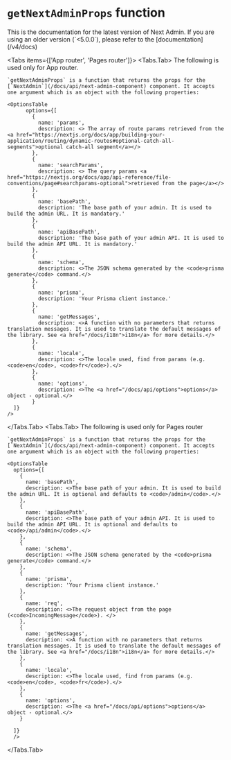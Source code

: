 

# `getNextAdminProps` function
<Callout type="info">
  This is the documentation for the latest version of Next Admin. If you are using an older version (`<5.0.0`), please refer to the [documentation](/v4/docs)
</Callout>

<Tabs items={['App router', 'Pages router']}>
  <Tabs.Tab>
    The following is used only for App router.

    `getNextAdminProps` is a function that returns the props for the [`NextAdmin`](/docs/api/next-admin-component) component. It accepts one argument which is an object with the following properties:

    <OptionsTable
          options={[
            {
              name: 'params',
              description: <> The array of route params retrieved from the <a href="https://nextjs.org/docs/app/building-your-application/routing/dynamic-routes#optional-catch-all-segments">optional catch-all segment</a></>
            },
            {
              name: 'searchParams',
              description: <> The query params <a href="https://nextjs.org/docs/app/api-reference/file-conventions/page#searchparams-optional">retrieved from the page</a></>
            },
            {
              name: 'basePath',
              description: 'The base path of your admin. It is used to build the admin URL. It is mandatory.'
            },
            {
              name: 'apiBasePath',
              description: 'The base path of your admin API. It is used to build the admin API URL. It is mandatory.'
            },
            {
              name: 'schema',
              description: <>The JSON schema generated by the <code>prisma generate</code> command.</>
            },
            {
              name: 'prisma',
              description: 'Your Prisma client instance.'
            },
            {
              name: 'getMessages',
              description: <>A function with no parameters that returns translation messages. It is used to translate the default messages of the library. See <a href="/docs/i18n">i18n</a> for more details.</>
            },
            {
              name: 'locale',
              description: <>The locale used, find from params (e.g. <code>en</code>, <code>fr</code>).</>
            },
            {
              name: 'options',
              description: <>The <a href="/docs/api/options">options</a> object - optional.</>
            }
      ]}
    />

  </Tabs.Tab>
  <Tabs.Tab>
    The following is used only for Pages router

    `getNextAdminProps` is a function that returns the props for the [`NextAdmin`](/docs/api/next-admin-component) component. It accepts one argument which is an object with the following properties:

    <OptionsTable
      options={[
        {
          name: 'basePath',
          description: <>The base path of your admin. It is used to build the admin URL. It is optional and defaults to <code>/admin</code>.</>
        },
        {
          name: 'apiBasePath',
          description: <>The base path of your admin API. It is used to build the admin API URL. It is optional and defaults to <code>/api/admin</code>.</>
        },
        {
          name: 'schema',
          description: <>The JSON schema generated by the <code>prisma generate</code> command.</>
        },
        {
          name: 'prisma',
          description: 'Your Prisma client instance.'
        },
        {
          name: 'req',
          description: <>The request object from the page (<code>IncomingMessage</code>). </>
        },
        {
          name: 'getMessages',
          description: <>A function with no parameters that returns translation messages. It is used to translate the default messages of the library. See <a href="/docs/i18n">i18n</a> for more details.</>
        },
        {
          name: 'locale',
          description: <>The locale used, find from params (e.g. <code>en</code>, <code>fr</code>).</>
        },
        {
          name: 'options',
          description: <>The <a href="/docs/api/options">options</a> object - optional.</>
        }
        
      ]}
      />
  </Tabs.Tab>
</Tabs>
